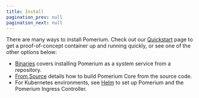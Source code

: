 ```yaml
---
title: Install
pagination_prev: null
pagination_next: null
---
```


There are many ways to install Pomerium. Check out our [Quickstart](quickstart) page to get a proof-of-concept container up and running quickly, or see one of the other options below:

- [Binaries](./binary) covers installing Pomerium as a system service from a repository.
- [From Source](./from-source) details how to build Pomerium Core from the source code.
- For Kubernetes environments, see [Helm](/docs/k8s/helm) to set up Pomerium and the Pomerium Ingress Controller.
